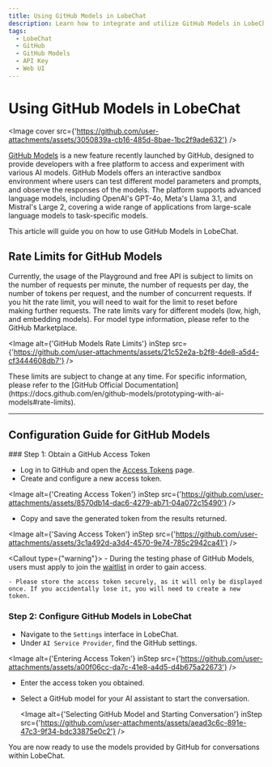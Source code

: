 ```yaml
---
title: Using GitHub Models in LobeChat
description: Learn how to integrate and utilize GitHub Models in LobeChat.
tags:
  - LobeChat
  - GitHub
  - GitHub Models
  - API Key
  - Web UI
---
```


# Using GitHub Models in LobeChat

<Image cover src={'https://github.com/user-attachments/assets/3050839a-cb16-485d-8bae-1bc2f9ade632'} />

[GitHub Models](https://github.com/marketplace/models) is a new feature recently launched by GitHub, designed to provide developers with a free platform to access and experiment with various AI models. GitHub Models offers an interactive sandbox environment where users can test different model parameters and prompts, and observe the responses of the models. The platform supports advanced language models, including OpenAI's GPT-4o, Meta's Llama 3.1, and Mistral's Large 2, covering a wide range of applications from large-scale language models to task-specific models.

This article will guide you on how to use GitHub Models in LobeChat.

## Rate Limits for GitHub Models

Currently, the usage of the Playground and free API is subject to limits on the number of requests per minute, the number of requests per day, the number of tokens per request, and the number of concurrent requests. If you hit the rate limit, you will need to wait for the limit to reset before making further requests. The rate limits vary for different models (low, high, and embedding models). For model type information, please refer to the GitHub Marketplace.

<Image alt={'GitHub Models Rate Limits'} inStep src={'https://github.com/user-attachments/assets/21c52e2a-b2f8-4de8-a5d4-cf3444608db7'} />

<Callout type="note">
  These limits are subject to change at any time. For specific information, please refer to the
  [GitHub Official
  Documentation](https://docs.github.com/en/github-models/prototyping-with-ai-models#rate-limits).
</Callout>

---

## Configuration Guide for GitHub Models

<Steps>
  ### Step 1: Obtain a GitHub Access Token

  - Log in to GitHub and open the [Access Tokens](https://github.com/settings/tokens) page.
  - Create and configure a new access token.

  <Image alt={'Creating Access Token'} inStep src={'https://github.com/user-attachments/assets/8570db14-dac6-4279-ab71-04a072c15490'} />

  - Copy and save the generated token from the results returned.

  <Image alt={'Saving Access Token'} inStep src={'https://github.com/user-attachments/assets/3c1a492d-a3d4-4570-9e74-785c2942ca41'} />

  <Callout type={"warning"}>
    - During the testing phase of GitHub Models, users must apply to join the [waitlist](https://github.com/marketplace/models/waitlist/join) in order to gain access.

    - Please store the access token securely, as it will only be displayed once. If you accidentally lose it, you will need to create a new token.
  </Callout>

  ### Step 2: Configure GitHub Models in LobeChat

  - Navigate to the `Settings` interface in LobeChat.
  - Under `AI Service Provider`, find the GitHub settings.

  <Image alt={'Entering Access Token'} inStep src={'https://github.com/user-attachments/assets/a00f06cc-da7c-41e8-a4d5-d4b675a22673'} />

  - Enter the access token you obtained.
  - Select a GitHub model for your AI assistant to start the conversation.

    <Image alt={'Selecting GitHub Model and Starting Conversation'} inStep src={'https://github.com/user-attachments/assets/aead3c6c-891e-47c3-9f34-bdc33875e0c2'} />
</Steps>

You are now ready to use the models provided by GitHub for conversations within LobeChat.
